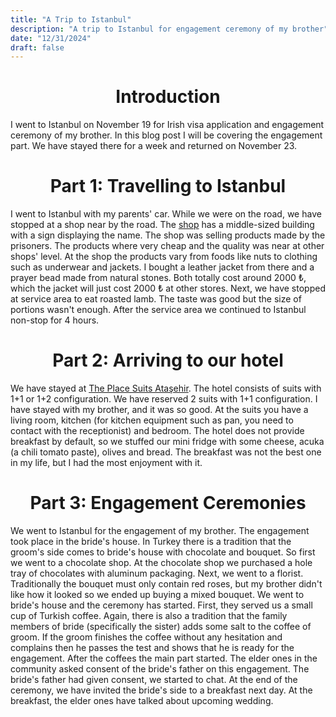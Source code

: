 ```yaml
---
title: "A Trip to Istanbul"
description: "A trip to Istanbul for engagement ceremony of my brother"
date: "12/31/2024"
draft: false
---
```


# <center> Introduction </center>

I went to Istanbul on November 19 for Irish visa application and
engagement ceremony of my brother. In this blog post I will be covering
the engagement part. We have stayed there for a week and returned on
November 23.

# <center> Part 1: Travelling to Istanbul </center>

I went to Istanbul with my parents' car. While we were on the road, we
have stopped at a shop near by the road. The
[shop](https://iydb.adalet.gov.tr/Home/SayfaDetay/soke-isyurtlari-satis-magazasi)
has a middle-sized building with a sign displaying the name. The shop
was selling products made by the prisoners. The products where very
cheap and the quality was near at other shops' level. At the shop the
products vary from foods like nuts to clothing such as underwear and
jackets. I bought a leather jacket from there and a prayer bead made
from natural stones. Both totally cost around 2000 ₺, which the jacket
will just cost 2000 ₺ at other stores. Next, we have stopped at service
area to eat roasted lamb. The taste was good but the size of portions
wasn't enough. After the service area we continued to Istanbul non-stop
for 4 hours.

# <center> Part 2: Arriving to our hotel </center>

We have stayed at [The Place Suits
Ataşehir](https://maps.app.goo.gl/VFcMtE8U4HK9aLms8). The hotel consists
of suits with 1+1 or 1+2 configuration. We have reserved 2 suits with
1+1 configuration. I have stayed with my brother, and it was so good. At
the suits you have a living room, kitchen (for kitchen equipment such as
pan, you need to contact with the receptionist) and bedroom. The hotel
does not provide breakfast by default, so we stuffed our mini fridge
with some cheese, acuka (a chili tomato paste), olives and bread. The
breakfast was not the best one in my life, but I had the most enjoyment
with it.

# <center> Part 3: Engagement Ceremonies </center>

We went to Istanbul for the engagement of my brother. The engagement
took place in the bride's house. In Turkey there is a tradition that the
groom's side comes to bride's house with chocolate and bouquet. So first
we went to a chocolate shop. At the chocolate shop we purchased a hole
tray of chocolates with aluminum packaging. Next, we went to a florist.
Traditionally the bouquet must only contain red roses, but my brother
didn't like how it looked so we ended up buying a mixed bouquet. We went
to bride's house and the ceremony has started. First, they served us a
small cup of Turkish coffee. Again, there is also a tradition that the
family members of bride (specifically the sister) adds some salt to the
coffee of groom. If the groom finishes the coffee without any hesitation
and complains then he passes the test and shows that he is ready for the
engagement. After the coffees the main part started. The elder ones in
the community asked consent of the bride's father on this engagement.
The bride's father had given consent, we started to chat. At the end of
the ceremony, we have invited the bride's side to a breakfast next day.
At the breakfast, the elder ones have talked about upcoming wedding.
